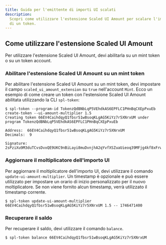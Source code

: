 ```yaml
---
title: Guida per l'emittente di importi UI scalati
description:
  Scopri come utilizzare l'estensione Scaled UI Amount per scalare l'importo UI
  di un token.
---
```


## Come utilizzare l'estensione Scaled UI Amount

Per utilizzare l'estensione Scaled UI Amount, devi abilitarla su un mint token o
su un token account.

### Abilitare l'estensione Scaled UI Amount su un mint token

Per abilitare l'estensione Scaled UI Amount su un mint token, devi impostare il
campo `scaled_ui_amount_extension` su `true` nell'account `Mint`. Ecco un
esempio di come creare un token con l'estensione Scaled UI Amount abilitata
utilizzando la CLI `spl-token`:

```terminal title="Create Token"
$ spl-token --program-id TokenzQdBNbLqP5VEhdkAS6EPFLC1PHnBqCXEpPxuEb create-token --ui-amount-multiplier 1.5
Creating token 66EV4CaihdqyQ1fbsr51wBsoqKLgAG5KiYz7r5XNrxUM under program TokenzQdBNbLqP5VEhdkAS6EPFLC1PHnBqCXEpPxuEb

Address:  66EV4CaihdqyQ1fbsr51wBsoqKLgAG5KiYz7r5XNrxUM
Decimals:  9

Signature: 2sPziXu9M3duTCvsDvxQE9UKC9nBiLayi8muDvnjhA2qYvfXSZuaUieoq39MFjg4kf8xFrw6crmYSkPyV59dvudF
```

### Aggiornare il moltiplicatore dell'importo UI

Per aggiornare il moltiplicatore dell'importo UI, devi utilizzare il comando
`update-ui-amount-multiplier`. Un timestamp è opzionale e può essere utilizzato
per impostare un orario di inizio personalizzato per il nuovo moltiplicatore. Se
non viene fornito alcun timestamp, verrà utilizzato il timestamp corrente.

```terminal title="Update UI Amount Multiplier"
$ spl-token update-ui-amount-multiplier 66EV4CaihdqyQ1fbsr51wBsoqKLgAG5KiYz7r5XNrxUM 1.5 -- 1746471400
```

### Recuperare il saldo

Per recuperare il saldo, devi utilizzare il comando `balance`.

```terminal title="Fetch Balance"
$ spl-token balance 66EV4CaihdqyQ1fbsr51wBsoqKLgAG5KiYz7r5XNrxUM
```
